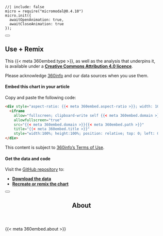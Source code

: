 <!-- initialise miromodal.js -->

```ojs
//| include: false
micro = require("micromodal@0.4.10")
micro.init({
  awaitOpenAnimation: true,
  awaitCloseAnimation: true
});
```

::::::: {#modal-useremix .modal .micromodal-slide aria-hidden="true"}
:::::: {.modal__overlay tabindex="-1" data-micromodal-close="true"}
::::: {.modal__container role="dialog" aria-modal="true" aria-labelledby="modal-useremix-title"}

<button class="modal__close" aria-label="Close modal" data-micromodal-close></button>

:::: {#modal-useremix-content}
## Use + Remix

This {{< meta 360embed.type >}}, as well as the analysis that underpins it, is available under a [**Creative Commons Attribution 4.0 licence**](https://creativecommons.org/licenses/by/4.0).

Please acknowledge [360info](https://360info.org) and our data sources when you use them.

#### Embed this chart in your article

Copy and paste the following code:

::: {.embedcode}
```html
<div style="aspect-ratio: {{< meta 360embed.aspect-ratio >}}; width: 100%; min-height: {{< meta 360embed.min-height >}}; max-height: {{< meta 360embed.max-height >}};">
  <iframe
    allow="fullscreen; clipboard-write self {{< meta 360embed.domain >}}"
    allowfullscreen="true"
    src="{{< meta 360embed.domain >}}{{< meta 360embed.path >}}"
    title="{{< meta 360embed.title >}}"
    style="width:100%; height:100%; position: relative; top: 0; left: 0; border:none; background-color: {{< meta 360embed.bg-colour >}};" scrolling="no"></iframe>
</div>
```
:::


This content is subject to [360info's Terms of Use](https://newshub.360info.org/page/terms).

#### Get the data and code

Visit the [GitHub repository](https://github.com/360-info/{{< meta 360embed.repo >}}/tree/main/data) to:

* [**Download the data**](https://github.com/360-info/{{< meta 360embed.repo >}}/tree/main/data)
* [**Recreate or remix the chart**](https://github.com/360-info/{{< meta 360embed.repo >}})
::::

:::::
::::::
:::::::

<!-- notes dialog -->

::::::: {#modal-about .modal .micromodal-slide aria-hidden="true"}
:::::: {.modal__overlay tabindex="-1" data-micromodal-close="true"}
::::: {.modal__container role="dialog" aria-modal="true" aria-labelledby="modal-about-title"}

<button class="modal__close" aria-label="Close modal" data-micromodal-close></button>

<header>
## About {#modal-about-title}
</header>

:::: {#modal-about-content}
{{< meta 360embed.about >}}
::::

:::::
::::::
:::::::
